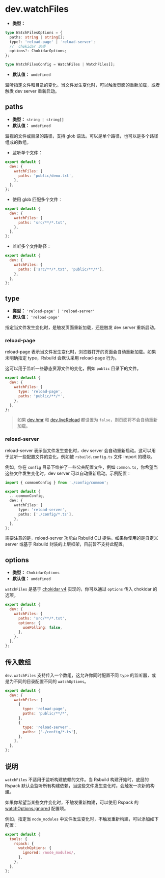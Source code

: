 # dev.watchFiles

- **类型：**

```ts
type WatchFilesOptions = {
  paths: string | string[];
  type?: 'reload-page' | 'reload-server';
  //  chokidar 选项
  options?: ChokidarOptions;
};

type WatchFilesConfig = WatchFiles | WatchFiles[];
```

- **默认值：** `undefined`

监听指定文件和目录的变化。当文件发生变化时，可以触发页面的重新加载，或者触发 dev server 重新启动。

## paths

- **类型：** `string | string[]`
- **默认值：** `undefined`

监视的文件或目录的路径，支持 glob 语法。可以是单个路径，也可以是多个路径组成的数组。

- 监听单个文件：

```js
export default {
  dev: {
    watchFiles: {
      paths: 'public/demo.txt',
    },
  },
};
```

- 使用 glob 匹配多个文件：

```js
export default {
  dev: {
    watchFiles: {
      paths: 'src/**/*.txt',
    },
  },
};
```

- 监听多个文件路径：

```js
export default {
  dev: {
    watchFiles: {
      paths: ['src/**/*.txt', 'public/**/*'],
    },
  },
};
```

## type

- **类型：** `'reload-page' | 'reload-server'`
- **默认值：** `'reload-page'`

指定当文件发生变化时，是触发页面重新加载，还是触发 dev server 重新启动。

### reload-page

reload-page 表示当文件发生变化时，浏览器打开的页面会自动重新加载。如果未明确指定 type，Rsbuild 会默认采用 reload-page 行为。

这可以用于监听一些静态资源文件的变化，例如 `public` 目录下的文件。

```js
export default {
  dev: {
    watchFiles: {
      type: 'reload-page',
      paths: 'public/**/*',
    },
  },
};
```

> 如果 [dev.hmr](/config/dev/hmr) 和 [dev.liveReload](/config/dev/live-reload) 都设置为 `false`，则页面将不会自动重新加载。

### reload-server

reload-server 表示当文件发生变化时，dev server 会自动重新启动。这可以用于监听一些配置文件的变化，例如被 `rsbuild.config.ts` 文件 import 的模块。

例如，你在 `config` 目录下维护了一些公共配置文件，例如 `common.ts`，你希望当这些文件发生变化时，dev server 可以自动重新启动。示例配置：

```ts title="rsbuild.config.ts"
import { commonConfig } from './config/common';

export default {
  ...commonConfig,
  dev: {
    watchFiles: {
      type: 'reload-server',
      paths: ['./config/*.ts'],
    },
  },
};
```

需要注意的是，reload-server 功能由 Rsbuild CLI 提供。如果你使用的是自定义 server 或基于 Rsbuild 封装的上层框架，目前暂不支持此配置。

## options

- **类型：** `ChokidarOptions`
- **默认值：** `undefined`

`watchFiles` 是基于 [chokidar v4](https://github.com/paulmillr/chokidar#api) 实现的，你可以通过 `options` 传入 chokidar 的选项。

```js
export default {
  dev: {
    watchFiles: {
      paths: 'src/**/*.txt',
      options: {
        usePolling: false,
      },
    },
  },
};
```

## 传入数组

`dev.watchFiles` 支持传入一个数组，这允许你同时配置不同 `type` 的监听器，或是为不同的目录配置不同的 `watchOptions`。

```js
export default {
  dev: {
    watchFiles: [
      {
        type: 'reload-page',
        paths: 'public/**/*',
      },
      {
        type: 'reload-server',
        paths: ['./config/*.ts'],
      },
    ],
  },
};
```

## 说明

`watchFiles` 不适用于监听构建依赖的文件。当 Rsbuild 构建开始时，底层的 Rspack 默认会监听所有构建依赖，当这些文件发生变化时，会触发一次新的构建。

如果你希望当某些文件变化时，不触发重新构建，可以使用 Rspack 的 [watchOptions.ignored](https://rspack.dev/config/watch#watchoptionsignored) 配置项。

例如，指定当 `node_modules` 中文件发生变化时，不触发重新构建，可以添加如下配置：

```js
export default {
  tools: {
    rspack: {
      watchOptions: {
        ignored: /node_modules/,
      },
    },
  },
};
```
